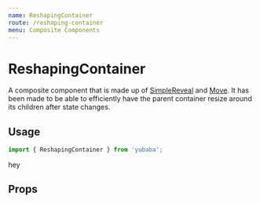 ```yaml
---
name: ReshapingContainer
route: /reshaping-container
menu: Composite Components
---
```



# ReshapingContainer

A composite component that is made up of [SimpleReveal](/simple-reveal) and [Move](/move).
It has been made to be able to efficiently have the parent container resize around its children after state changes.

## Usage

```js
import { ReshapingContainer } from 'yubaba';
```

<Playground>hey</Playground>

## Props

<PropsTable of={ReshapingContainer} />
